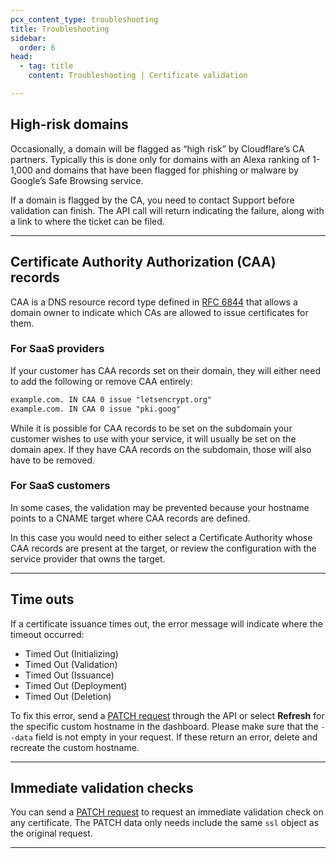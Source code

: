 ```yaml
---
pcx_content_type: troubleshooting
title: Troubleshooting
sidebar:
  order: 6
head:
  - tag: title
    content: Troubleshooting | Certificate validation

---
```


## High-risk domains

Occasionally, a domain will be flagged as “high risk” by Cloudflare’s CA partners. Typically this is done only for domains with an Alexa ranking of 1-1,000 and domains that have been flagged for phishing or malware by Google’s Safe Browsing service.

If a domain is flagged by the CA, you need to contact Support before validation can finish. The API call will return indicating the failure, along with a link to where the ticket can be filed.

***

## Certificate Authority Authorization (CAA) records

CAA is a DNS resource record type defined in [RFC 6844](https://datatracker.ietf.org/doc/html/rfc6844) that allows a domain owner to indicate which CAs are allowed to issue certificates for them.

### For SaaS providers

If your customer has CAA records set on their domain, they will either need to add the following or remove CAA entirely:

```txt
example.com. IN CAA 0 issue "letsencrypt.org"
example.com. IN CAA 0 issue "pki.goog"
```

While it is possible for CAA records to be set on the subdomain your customer wishes to use with your service, it will usually be set on the domain apex. If they have CAA records on the subdomain, those will also have to be removed.

### For SaaS customers

In some cases, the validation may be prevented because your hostname points to a CNAME target where CAA records are defined.

In this case you would need to either select a Certificate Authority whose CAA records are present at the target, or review the configuration with the service provider that owns the target.

***

## Time outs

If a certificate issuance times out, the error message will indicate where the timeout occurred:

* Timed Out (Initializing)
* Timed Out (Validation)
* Timed Out (Issuance)
* Timed Out (Deployment)
* Timed Out (Deletion)

To fix this error, send a [PATCH request](/api/resources/custom_hostnames/methods/edit/) through the API or select **Refresh** for the specific custom hostname in the dashboard. Please make sure that the `--data` field is not empty in your request.
If these return an error, delete and recreate the custom hostname.

***

## Immediate validation checks

You can send a [PATCH request](/api/resources/custom_hostnames/methods/edit/) to request an immediate validation check on any certificate. The PATCH data only needs include the same `ssl` object as the original request.

***
